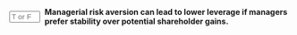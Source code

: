 ::: {.question-block}

<form onsubmit="event.preventDefault(); checkAnswerBox('module9_tf_q97','T')" style="display: flex; align-items: center; gap: 8px;">
  <input type="text" id="module9_tf_q97" name="module9_tf_q97" maxlength="1" placeholder="T or F" style="width: 55px;" data-correct-answer="T" /> 
  <label for="module9_tf_q97"><strong>Managerial risk aversion can lead to lower leverage if managers prefer stability over potential shareholder gains.</strong></label>
</form>

<div id="feedback-module9_tf_q97" class="feedback" data-status="" style="display:none;">
TRUE. Managers often value job security and may avoid debt that increases performance pressure or bankruptcy risk.
</div>

:::
